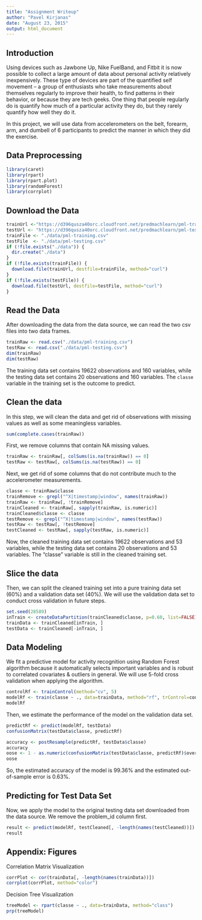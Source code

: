 ```yaml
---
title: "Assignment Writeup"
author: "Pavel Kirjanas"
date: "August 23, 2015"
output: html_document
---
```


## Introduction

Using devices such as Jawbone Up, Nike FuelBand, and Fitbit it is now possible to collect a large amount of data about personal activity relatively inexpensively. These type of devices are part of the quantified self movement – a group of enthusiasts who take measurements about themselves regularly to improve their health, to find patterns in their behavior, or because they are tech geeks. One thing that people regularly do is quantify how much of a particular activity they do, but they rarely quantify how well they do it.

In this project, we will use data from accelerometers on the belt, forearm, arm, and dumbell of 6 participants to predict the manner in which they did the exercise.

## Data Preprocessing

```r
library(caret)
library(rpart)
library(rpart.plot)
library(randomForest)
library(corrplot)
```

## Download the Data

```r
trainUrl <-"https://d396qusza40orc.cloudfront.net/predmachlearn/pml-training.csv"
testUrl <- "https://d396qusza40orc.cloudfront.net/predmachlearn/pml-testing.csv"
trainFile <- "./data/pml-training.csv"
testFile  <- "./data/pml-testing.csv"
if (!file.exists("./data")) {
  dir.create("./data")
}
if (!file.exists(trainFile)) {
  download.file(trainUrl, destfile=trainFile, method="curl")
}
if (!file.exists(testFile)) {
  download.file(testUrl, destfile=testFile, method="curl")
}
```

## Read the Data

After downloading the data from the data source, we can read the two csv files into two data frames.

```r
trainRaw <- read.csv("./data/pml-training.csv")
testRaw <- read.csv("./data/pml-testing.csv")
dim(trainRaw)
dim(testRaw)
```

The training data set contains 19622 observations and 160 variables, while the testing data set contains 20 observations and 160 variables. The `classe` variable in the training set is the outcome to predict.

## Clean the data

In this step, we will clean the data and get rid of observations with missing values as well as some meaningless variables.

```r
sum(complete.cases(trainRaw))
```

First, we remove columns that contain NA missing values.

```r
trainRaw <- trainRaw[, colSums(is.na(trainRaw)) == 0] 
testRaw <- testRaw[, colSums(is.na(testRaw)) == 0] 
```

Next, we get rid of some columns that do not contribute much to the accelerometer measurements.

```r
classe <- trainRaw$classe
trainRemove <- grepl("^X|timestamp|window", names(trainRaw))
trainRaw <- trainRaw[, !trainRemove]
trainCleaned <- trainRaw[, sapply(trainRaw, is.numeric)]
trainCleaned$classe <- classe
testRemove <- grepl("^X|timestamp|window", names(testRaw))
testRaw <- testRaw[, !testRemove]
testCleaned <- testRaw[, sapply(testRaw, is.numeric)]
```

Now, the cleaned training data set contains 19622 observations and 53 variables, while the testing data set contains 20 observations and 53 variables. The "classe" variable is still in the cleaned training set.

## Slice the data

Then, we can split the cleaned training set into a pure training data set (60%) and a validation data set (40%). We will use the validation data set to conduct cross validation in future steps.

```r
set.seed(28589) 
inTrain <- createDataPartition(trainCleaned$classe, p=0.60, list=FALSE)
trainData <- trainCleaned[inTrain, ]
testData <- trainCleaned[-inTrain, ]
```

## Data Modeling

We fit a predictive model for activity recognition using Random Forest algorithm because it automatically selects important variables and is robust to correlated covariates & outliers in general. We will use 5-fold cross validation when applying the algorithm.

```r
controlRf <- trainControl(method="cv", 5)
modelRf <- train(classe ~ ., data=trainData, method="rf", trControl=controlRf, ntree=250)
modelRf
```

Then, we estimate the performance of the model on the validation data set.

```r
predictRf <- predict(modelRf, testData)
confusionMatrix(testData$classe, predictRf)
```

```r
accuracy <- postResample(predictRf, testData$classe)
accuracy
oose <- 1 - as.numeric(confusionMatrix(testData$classe, predictRf)$overall[1])
oose
```

So, the estimated accuracy of the model is 99.36% and the estimated out-of-sample error is 0.63%.

## Predicting for Test Data Set

Now, we apply the model to the original testing data set downloaded from the data source. We remove the problem_id column first.

```r
result <- predict(modelRf, testCleaned[, -length(names(testCleaned))])
result
```

## Appendix: Figures

Correlation Matrix Visualization

```r
corrPlot <- cor(trainData[, -length(names(trainData))])
corrplot(corrPlot, method="color")
```

Decision Tree Visualization

```r
treeModel <- rpart(classe ~ ., data=trainData, method="class")
prp(treeModel) 
```